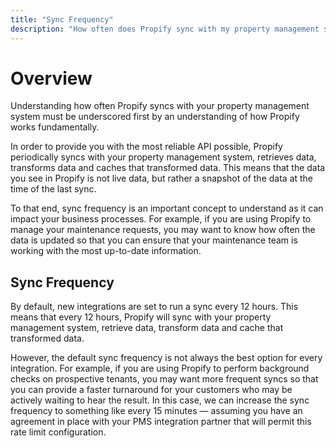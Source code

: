 ```yaml
---
title: "Sync Frequency"
description: "How often does Propify sync with my property management software?"
---
```


# Overview
Understanding how often Propify syncs with your property management system must be underscored first by an understanding of how Propify works fundamentally.

In order to provide you with the most reliable API possible, Propify periodically syncs with your property management system, retrieves data, transforms data and caches that transformed data. This means that the data you see in Propify is not live data, but rather a snapshot of the data at the time of the last sync.

To that end, sync frequency is an important concept to understand as it can impact your business processes. For example, if you are using Propify to manage your maintenance requests, you may want to know how often the data is updated so that you can ensure that your maintenance team is working with the most up-to-date information.

## Sync Frequency
By default, new integrations are set to run a sync every 12 hours. This means that every 12 hours, Propify will sync with your property management system, retrieve data, transform data and cache that transformed data.

However, the default sync frequency is not always the best option for every integration. For example, if you are using Propify to perform background checks on prospective tenants, you may want more frequent syncs so that you can provide a faster turnaround for your customers who may be actively waiting to hear the result. In this case, we can increase the sync frequency to something like every 15 minutes — assuming you have an agreement in place with your PMS integration partner that will permit this rate limit configuration.
